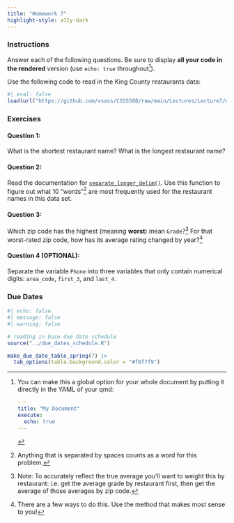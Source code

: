 ```yaml
---
title: "Homework 7"
highlight-style: a11y-dark
---
```


### Instructions
Answer each of the following questions. Be sure to display **all your code in the rendered** version (use `echo: true` throughout[^longnote]). 

[^longnote]: You can make this a global option for your whole document by putting it directly in the YAML of your qmd:

    ```YAML
    ---
    title: "My Document"
    execute:
      echo: true
    ---
    ```

Use the following code to read in the King County restaurants data: 

```r
#| eval: false
load(url("https://github.com/vsass/CSSS508/raw/main/Lectures/Lecture7/data/restaurants.Rdata"))
```

### Exercises

#### Question 1: 

What is the shortest restaurant name? What is the longest restaurant name? 

#### Question 2: 

Read the documentation for [`separate_longer_delim()`](https://tidyr.tidyverse.org/reference/separate_longer_delim.html). Use this function to figure out what 10 "words"^[Anything that is separated by spaces counts as a word for this problem.] are most frequently used for the restaurant names in this data set. 

#### Question 3: 

Which zip code has the highest (meaning **worst**) mean `Grade`?^[Note: To accurately reflect the true average you'll want to weight this by restaurant: i.e. get the average grade by restaurant first, then get the average of those averages by zip code.] For that worst-rated zip code, how has its average rating changed by year?^[There are a few ways to do this. Use the method that makes most sense to you!] 

#### Question 4 (OPTIONAL):

Separate the variable `Phone` into three variables that only contain numerical digits: `area_code`, `first_3`, and `last_4`. 

### Due Dates

```r
#| echo: false
#| message: false
#| warning: false

# reading in base due date schedule
source("../due_dates_schedule.R")

make_due_date_table_spring(7) |> 
  tab_options(table.background.color = "#f6f7f9")
```
